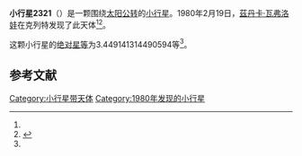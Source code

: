 {{Infobox planet
| bgcolour = #FFFFC0
| name = 2321 Luznice
| symbol = 
| image = 
| caption = 
| discovery = yes
| discovery_ref = 
| discoverer = [[茲丹卡·瓦弗洛娃|茲丹卡·瓦弗洛娃]]
| discovery_site = [[克列特|克列特]] 
| discovered = 1980年2月19日
| designations = yes
| mp_name = 
| named_after = 
| alt_names = 1980 DB1/ 1957 WF1 / 1972 RZ3 / 1973 YT2 / 1975 GN / 1977 QX3 / 1977 RG1 / 1977 TN1
| mp_category = [[主带小行星|主带小行星]]
| orbit_ref = <ref name="a">[http://ssd.jpl.nasa.gov/sbdb.cgi?sstr=2321 2321 Luznice] {{Wayback|url=http://ssd.jpl.nasa.gov/sbdb.cgi?sstr=2321 |date=20201028095218 }}，小行星數據庫瀏覽器（JPL Small-Body Database Browser）－[[美国国家航空航天局|美国国家航空航天局]]喷气推进实验室</ref>
| epoch = 2456400.5 (2013年4月18日更新)
| aphelion = {{convert|3.191515869686806|AU|km|3|abbr=on|lk=out}}
| perihelion = {{convert|2.822142563944271|AU|km|3|abbr=on}}
| semimajor = {{convert|3.006829216815539|AU|km|3|abbr=on}}
| eccentricity = 0.061422395
| period = 1904.414893 [[日|日]]<br />5.21[[儒略年|儒略年]]
| avg_speed = 
| inclination = 7.788656220205046
| asc_node = 45.80933930913176
| mean_anomaly = 
| arg_peri = 3.449141314490594
| satellites = 
| physical_characteristics = yes
| dimensions = 
| mass = 
| density = 
| surface_grav = 
| escape_velocity = 
| sidereal_day = 
| axial_tilt = 
| pole_ecliptic_lat = 
| pole_ecliptic_lon = 
| albedo = 
| temperatures= 
| temp_name1 = 
| mean_temp_1 = 
| max_temp_1 = 
| temp_name2 = 
| max_temp_2 = 
| spectral_type = 
| abs_magnitude = 3.449141314490594
}}

'''小行星2321'''（{{lang-en|2321 Luznice}}）是一颗围绕[[太阳|太阳]][[公转|公转]]的[[小行星|小行星]]。1980年2月19日，[[茲丹卡·瓦弗洛娃|茲丹卡·瓦弗洛娃]]在克列特发现了此天体<ref name="a" /><ref>{{cite news|title=小行星列表|url=http://cfa-www.harvard.edu/iau/lists/NumberedMPs.txt|accessdate=2013-07-08|newspaper=哈佛大学|archive-date=2008-05-17|archive-url=https://web.archive.org/web/20080517010638/http://cfa-www.harvard.edu/iau/lists/NumberedMPs.txt|dead-url=no}}</ref>。

这颗小行星的[[绝对星等|绝对星等]]为3.449141314490594等<ref name="a" />。

==参考文献==
{{reflist}}
{{Minor Planet Number|[[小行星2320|小行星2320]]|[[小行星2322|小行星2322]]}}

{{小天体}}

[[Category:小行星带天体|Category:小行星带天体]]
[[Category:1980年发现的小行星|Category:1980年发现的小行星]]

{{asteroid-stub}}